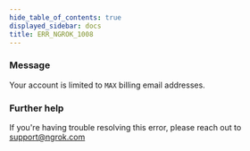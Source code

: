 ```yaml
---
hide_table_of_contents: true
displayed_sidebar: docs
title: ERR_NGROK_1008
---
```


### Message

Your account is limited to `MAX` billing email addresses.

### Further help

If you're having trouble resolving this error, please reach out to [support@ngrok.com](mailto:support@ngrok.com?subject=Help%20with%20ERR_NGROK_1008)
